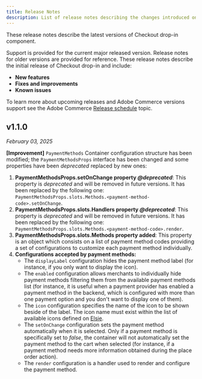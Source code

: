 ```yaml
---
title: Release Notes
description: List of release notes describing the changes introduced on each version for the Checkout drop-in component.
---
```



These release notes describe the latest versions of Checkout drop-in component.

Support is provided for the current major released version. Release notes for older versions are provided for reference.
These release notes describe the initial release of Checkout drop-in and include:
- **New features**
- **Fixes and improvements**
- **Known issues**

To learn more about upcoming releases and Adobe Commerce versions support see the Adobe Commerce [Release schedule](https://experienceleague.adobe.com/en/docs/commerce-operations/release/planning/schedule?lang=en) topic.

## v1.1.0
_February 03, 2025_

**[Improvement]** `PaymentMethods` Container configuration structure has been modified; the `PaymentMethodsProps` interface has been changed and some properties have been _deprecated_ replaced by new ones:

<Callouts columnCount="1">

1. **PaymentMethodsProps.setOnChange property _@deprecated_**: This property is _deprecated_ and will be removed in future versions. It has been replaced by the following one: `PaymentMethodsProps.slots.Methods.<payment-method-code>.setOnChange`.
1. **PaymentMethodsProps.slots.Handlers property _@deprecated_**: This property is _deprecated_ and will be removed in future versions. It has been replaced by the following one: `PaymentMethodsProps.slots.Methods.<payment-method-code>.render`.
1. **PaymentMethodsProps.slots.Methods property added**: This property is an object which consists on a list of payment method codes providing a set of configurations to customize each payment method individually.
1. **Configurations accepted by payment methods:**
    - The `displayLabel` configuration hides the payment method label (for instance, if you only want to display the icon).
    - The `enabled` configuration allows merchants to individually hide payment methods filtering them from the available payment methods list (for instance, it is useful when a payment provider has enabled a payment method in the backend, which is configured with more than one payment option and you don't want to display one of them).
    - The `icon` configuration specifies the name of the icon to be shown beside of the label. The icon name must exist within the list of available icons defined on [Elsie](https://elsie.dev/docs/?path=/story/components-icon--all-icons).
    - The `setOnChange` configuration sets the payment method automatically when it is selected. Only if a payment method is specifically set to _false_, the container will not automatically set the payment method to the cart when selected (for instance, if a payment method needs more information obtained during the place order action).
    - The `render` configuration is a handler used to render and configure the payment method.

</Callouts>
